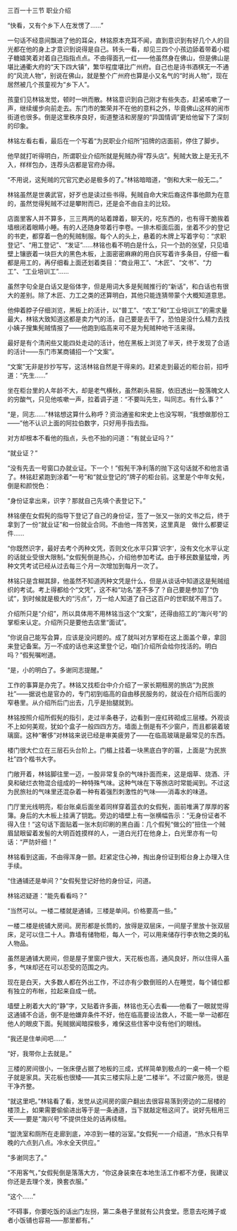 

三百一十三节 职业介绍

“快看，又有个乡下人在发愣了……”

一句话不经意间飘进了他的耳朵，林铭原本充耳不闻，直到意识到有好几个人的目光都在他的身上才意识到说得是自己。转头一看，却见三四个小孩边舔着带着小棍子糖嬉笑着对着自己指指点点。不由得面孔一红――他虽然身在佛山，但是佛山是堪比通衢大府的“天下四大镇”，繁华程度堪比广州府。自己也是诗书酒棋无一不通的“风流人物”，别说在佛山，就是整个广州府也算是小又名气的“时尚人物”，现在居然被几个孩童视为“乡下人”。

孩童们见林铭发觉，顿时一哄而散。林铭意识到自己刚才有些失态，赶紧咳嗽了一声，继续缓步向前走去。东门市的繁荣并不在他的意料之外，毕竟佛山这样的闹市街道也很多。倒是这里秩序良好，街道整洁和房屋的“异国情调”更给他留下了深刻的印象。

林铭左看右看，最后在一个写着“为民职业介绍所”招牌的店面前，停住了脚步。

他早就打听得明白，所谓职业介绍所就是髡贼办得“荐头店”。髡贼大致上是无孔不入，样样包办，连荐头店都是官府办得。

“不用说，这髡贼的冗官冗吏必是极多的了。”林铭暗暗道，“倒和大宋一般无二。”

林铭虽然是世袭武官，好歹也是读过些书得。髡贼自命大宋后裔这件事他颇为在意的，虽然觉得髡贼不过是攀附而已，还是会不由自主的比较。

店面里客人并不算多，三三两两的站着蹲着，聊天的，吃东西的，也有得干脆挨着墙根闭着眼睛小睡。有的人还随身带着行李卷。一排木柜面后面，坐着不少的登记的书吏，都穿着一色的髡贼制服。每个人的头上，悬着的木牌上写着字句：“求职登记”、“用工登记”、“发证”……林铭也看不明白是什么，只一个劲的张望，只见墙壁上镶嵌着一块巨大的黑色木板，上面密密麻麻的用白灰写着许多条目，仔细一看都是用工的，再仔细看上面还划着类目：“商业用工”、“木匠”、“文书”、“力工”、“工业培训工”……

虽然字句全是白话又是俗体字，但是用词大多是髡贼推行的“新话”，和白话也有很大的差别。除了木匠、力工之类的还算明白，其他只能连猜带蒙个大概知道意思。

他伸着脖子仔细浏览，黑板上的活计，以“普工”、“农工”和“工业培训工”的需求量最大，林铭大致知道这都是卖力气的活，自己要是去干了，恐怕是没什么精力去找小姨子搜集髡贼情报了――他跑到临高来可不是为髡贼种地干活来得。

最好是有个清闲些又能四处走动的活计，他在黑板上浏览了半天，终于发现了合适的活计――东门市某商铺招一个“文案”。

“文案”无非是抄抄写写，这活林铭自然是干得来的。赶紧走到最近的柜台前，招呼道：“先生……”

坐在柜台里的人年龄不大，却是老气横秋，虽然剃头易服，依旧透出一股落魄文人的穷酸气，只见他咳嗽一声，拉着调子道：“不要叫先生，叫同志。有什么事？”

“是，同志……”林铭想这算什么称呼？资治通鉴和宋史上也没写啊，“我想做那份工――”他不认识上面的阿拉伯数字，只好用手指去指。

对方却根本不看他的指点，头也不抬的问道：“有就业证吗？”

“就业证？”

“没有先去一号窗口办就业证。下一个！”假髡干净利落的抛下这句话就不和他言语了。林铭赶紧跑到涂着“一号”和“就业登记的”牌子的柜台前。这里是个中年女髡，倒是和颜悦色：

“身份证拿出来，识字？那就自己先填个表登记下。”

林铭便在女假髡的指导下登记了自己的身份证，签了一张又一张的文书之后，终于拿到了一份“就业证”和一份就业合同。不由他一阵苦笑，这里真是　做什么都要证件……

“你既然识字，最好去考个丙种文凭，否则文化水平只算‘识字’，没有文化水平认定的话就业受很大限制。”女假髡倒是热心，介绍他参加考试。由于移民数量猛增，丙种文凭考试已经从过去每三个月一次增加到每月一次了。

林铭只是含糊其辞，他虽然不知道丙种文凭是什么，但是从谈话中知道这是髡贼组织的考试。考上得都给个“文凭”，这不和“功名”差不多了？自己要是参加了“伪试”，到时候就是极大的“污点”，万一给人知道了自己这百户的世职就不用当了。

介绍所只是“介绍”，所以具体用不用林铭当这个“文案”，还得由招工的“海兴号”的掌柜来认定。介绍所只是要他去店里“面试”。

“你说自己能写会算，应该是没问题的。成了就叫对方掌柜在这上面盖个章，拿回来登记备案。万一不成的话也来这里登个记，咱们介绍所会给你找活的。明白吗？”假髡嘱咐道。

“是，小的明白了。多谢同志提醒。”

工作的事算是办完了。林铭又找柜台中介介绍了一家长期租房的旅店“为民旅社”――据说也是官办的，专门初到临高的自由移民服务的，就设在介绍所后面的窄巷里。从介绍所后门出去，几乎是抬腿就到。

林铭按照介绍所假髡的指引，走过半条巷子，边看到一座红砖砌成三层楼。外观谈不上如何美观，犹如个盒子一般四四方方。墙面上倒是有不少窗户，而且都装着玻璃窗。这种“奢侈”对林铭来说已经是审美疲劳了――在临高玻璃是最常见的东西。

楼门很大伫立在三层石头台阶上。门楣上挂着一块黑底白字的匾，上面是“为民旅社”四个楷书大字。

门敞开着，林铭脚往里一迈，一股非常复杂的气味扑面而来，这是烟草、烧酒、汗臭和破烂衣物混合组成的一种特殊气味。这种气味在下等旅店时常能闻到。不过这为民旅社的气味里还混杂着一种有着强烈刺激性的气味――消毒水的味道。

门厅里光线明亮，柜台账桌后面坐着同样穿着蓝衣的女假髡，面前堆满了厚厚的客簿。身后的大木板上挂满了钥匙。旁边的墙壁上有一张横幅告示：“无身份证者不得入住！”这句话下面贴着一张木刻印刷的黑白画：几个假髡“做公的”扭住一个贼眉鼠眼留着发髻的大明百姓摸样的人，一道白光打在他身上，白光里亦有一句话：“严防奸细！”

林铭看到这画，不由得浑身一颤。赶紧定住心神，掏出身份证到柜台身上办理入住手续。

“住通铺还是单间？”女假髡登记好他的身份证，问道。

林铭迟疑道：“能先看看吗？”

“当然可以。一楼二楼就是通铺，三楼是单间。价格要高一些。”

一楼二楼是统铺大房间。房形都是长筒的，放得是双层床，一间屋子里放十张双层床，足可以住二十人。靠墙有储物柜，每人一个，可以用来储存行李衣物之类的私人物品。

虽然是通铺大房间，但是屋子里窗户很大，天花板也高，通风良好，所以住得人虽多，气味却还在可以忍受的范围之内。

现在是白天，大多数人都在外出工作，不过亦有少数倒班的人在睡觉，每个铺位都有独立的布帐，拉起来自成一统。

墙壁上刷着大大的“静”字，又贴着许多画，林铭也无心去看――他看了一眼就觉得这通铺不合适，倒不是他嫌弃条件不好，他在临高要设法救人，不能一举一动都在他人的眼皮下面。髡贼据闻暗探极多，难保这些住客中没有他们的眼线。

“我还是住单间吧……”

“好，我带你上去就是。”

三楼的房间很小，一张床便占据了地板的三成，式样简单到极点的一桌一椅一个柜子就是家具。天花板也很矮――其实三楼实际上是“二楼半”。不过窗户敞亮，很是干净齐整。

“就这里吧。”林铭看了看，发觉从这间房的窗户翻出去很容易落到旁边的二层楼的楼顶上，如果需要偷偷进出等于是一条通道，当下就敲定租这间了。说好先租用三天――要是“海兴号”不提供住处的话再续租。

“盥洗室和厕所在走廊到底，冲凉到一楼的浴室。”女假髡一一介绍道，“热水只有早晚的六点到八点。冷水全天供应。”

“多谢同志了。”

“不用客气，”女假髡倒是落落大方，“你这身装束在本地生活工作都不方便，我建议你还是去理个发，换套衣服。”

“这个……”

“不碍事，你要吃饭的话出门左拐，第二条巷子里就有公共食堂。愿意去吃摊子或者小饭铺也容易――那里都有。”

